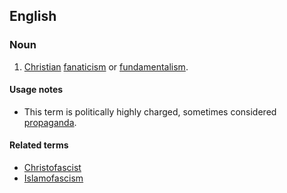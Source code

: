 ==English==

===Noun===
{{en-noun|-}}

# {{context|pejorative}} [[Christian]] [[fanaticism]] or [[fundamentalism]].

====Usage notes====
* This term is politically highly charged, sometimes considered [[propaganda]].

====Related terms====
* [[Christofascist]]
* [[Islamofascism]]